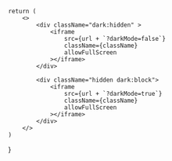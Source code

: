 	return (
		<>
			<div className="dark:hidden" >
				<iframe
					src={url + `?darkMode=false`}
					className={className}
					allowFullScreen
				></iframe>
			</div>

    		<div className="hidden dark:block">
    			<iframe
    				src={url + `?darkMode=true`}
    				className={className}
    				allowFullScreen
    			></iframe>
    		</div>
    	</>
    )

}
